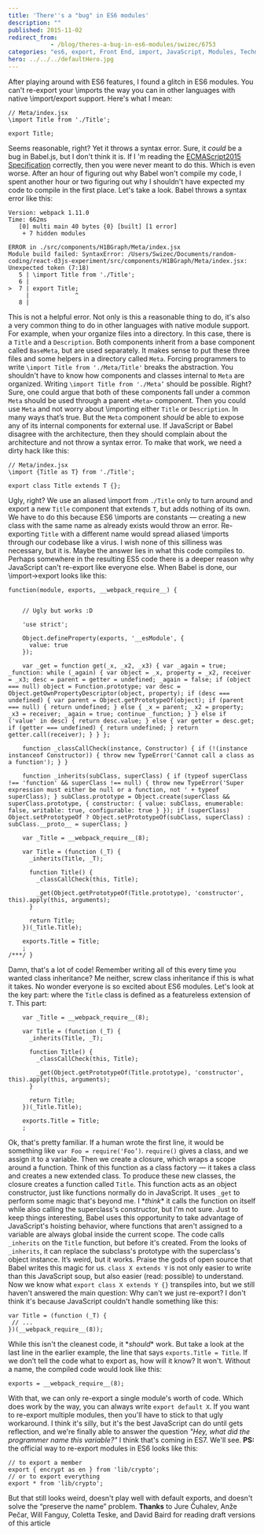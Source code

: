 ```yaml
---
title: 'There''s a "bug" in ES6 modules'
description: ""
published: 2015-11-02
redirect_from: 
            - /blog/theres-a-bug-in-es6-modules/swizec/6753
categories: "es6, export, Front End, import, JavaScript, Modules, Technical"
hero: ../../../defaultHero.jpg
---
```

After playing around with ES6 features, I found a glitch in ES6 modules. You can&#x27;t re-export your \\imports the way you can in other languages with native \\import/export support. Here&#x27;s what I mean:

```
// Meta/index.jsx
\import Title from './Title';

export Title;
```

Seems reasonable, right? Yet it throws a syntax error. Sure, it _could_ be a bug in Babel.js, but I don&#x27;t think it is. If I &#x27;m reading the [ECMAScript2015 Specification](http://www.ecma-international.org/ecma-262/6.0/#sec-exports) correctly, then you were never meant to do this. Which is even worse. After an hour of figuring out why Babel won&#x27;t compile my code, I spent another hour or two figuring out why I shouldn&#x27;t have expected my code to compile in the first place. Let&#x27;s take a look. Babel throws a syntax error like this:

```
Version: webpack 1.11.0
Time: 662ms
   [0] multi main 40 bytes {0} [built] [1 error]
    + 7 hidden modules

ERROR in ./src/components/H1BGraph/Meta/index.jsx
Module build failed: SyntaxError: /Users/Swizec/Documents/random-coding/react-d3js-experiment/src/components/H1BGraph/Meta/index.jsx: Unexpected token (7:18)
   5 | \import Title from './Title';
   6 | 
>  7 | export Title;
     |             ^
   8 |
```

This is not a helpful error. Not only is this a reasonable thing to do, it&#x27;s also a very common thing to do in other languages with native module support. For example, when your organize files into a directory. In this case, there is a `Title` and a `Description`. Both components inherit from a base component called `BaseMeta`, but are used separately. It makes sense to put these three files and some helpers in a directory called `Meta`. Forcing programmers to write `\import Title from './Meta/Title'` breaks the abstraction. You shouldn&#x27;t have to know how components and classes internal to `Meta` are organized. Writing `\import Title from './Meta’` should be possible. Right? Sure, one could argue that both of these components fall under a common `Meta` should be used through a parent `<Meta>` component. Then you could use `Meta` and not worry about \\importing either `Title` or `Description`. In many ways that’s true. But the `Meta` component _should_ be able to expose any of its internal components for external use. If JavaScript or Babel disagree with the architecture, then they should complain about the architecture and not throw a syntax error. To make that work, we need a dirty hack like this:

```
// Meta/index.jsx
\import {Title as T} from './Title';

export class Title extends T {};
```

Ugly, right? We use an aliased \\import from `./Title` only to turn around and export a new `Title` component that extends `T`, but adds nothing of its own. We have to do this because ES6 \\imports are constants — creating a new class with the same name as already exists would throw an error. Re-exporting `Title` with a different name would spread aliased \\imports through our codebase like a virus. I wish none of this silliness was necessary, but it is. Maybe the answer lies in what this code compiles to. Perhaps somewhere in the resulting ES5 code there is a deeper reason why JavaScript can&#x27;t re-export like everyone else. When Babel is done, our \\import→export looks like this:

```
function(module, exports, __webpack_require__) {

    
    // Ugly but works :D

    'use strict';

    Object.defineProperty(exports, '__esModule', {
      value: true
    });

    var _get = function get(_x, _x2, _x3) { var _again = true; _function: while (_again) { var object = _x, property = _x2, receiver = _x3; desc = parent = getter = undefined; _again = false; if (object === null) object = Function.prototype; var desc = Object.getOwnPropertyDescriptor(object, property); if (desc === undefined) { var parent = Object.getPrototypeOf(object); if (parent === null) { return undefined; } else { _x = parent; _x2 = property; _x3 = receiver; _again = true; continue _function; } } else if ('value' in desc) { return desc.value; } else { var getter = desc.get; if (getter === undefined) { return undefined; } return getter.call(receiver); } } };

    function _classCallCheck(instance, Constructor) { if (!(instance instanceof Constructor)) { throw new TypeError('Cannot call a class as a function'); } }

    function _inherits(subClass, superClass) { if (typeof superClass !== 'function' && superClass !== null) { throw new TypeError('Super expression must either be null or a function, not ' + typeof superClass); } subClass.prototype = Object.create(superClass && superClass.prototype, { constructor: { value: subClass, enumerable: false, writable: true, configurable: true } }); if (superClass) Object.setPrototypeOf ? Object.setPrototypeOf(subClass, superClass) : subClass.__proto__ = superClass; }

    var _Title = __webpack_require__(8);

    var Title = (function (_T) {
      _inherits(Title, _T);

      function Title() {
        _classCallCheck(this, Title);

        _get(Object.getPrototypeOf(Title.prototype), 'constructor', this).apply(this, arguments);
      }

      return Title;
    })(_Title.Title);

    exports.Title = Title;
    ;
/***/ }
```

Damn, that&#x27;s a lot of code! Remember writing all of this every time you wanted class inheritance? Me neither, screw class inheritance if this is what it takes. No wonder everyone is so excited about ES6 modules. Let&#x27;s look at the key part: where the `Title` class is defined as a featureless extension of `T`. This part:

```
    var _Title = __webpack_require__(8);

    var Title = (function (_T) {
      _inherits(Title, _T);

      function Title() {
        _classCallCheck(this, Title);

        _get(Object.getPrototypeOf(Title.prototype), 'constructor', this).apply(this, arguments);
      }

      return Title;
    })(_Title.Title);

    exports.Title = Title;
    ;
```

Ok, that&#x27;s pretty familiar. If a human wrote the first line, it would be something like `var Foo = require('Foo’)`. `require()` gives a class, and we assign it to a variable. Then we create a closure, which wraps a scope around a function. Think of this function as a class factory — it takes a class and creates a new extended class. To produce these new classes, the closure creates a function called `Title`. This function acts as an object constructor, just like functions normally do in JavaScript. It uses `_get` to perform some magic that&#x27;s beyond me. I \*_think_\* it calls the function on itself while also calling the superclass&#x27;s constructor, but I&#x27;m not sure. Just to keep things interesting, Babel uses this opportunity to take advantage of JavaScript&#x27;s hoisting behavior, where functions that aren&#x27;t assigned to a variable are always global inside the current scope. The code calls `_inherits` on the `Title` function, but before it&#x27;s created. From the looks of `_inherits`, it can replace the subclass&#x27;s prototype with the superclass&#x27;s object instance. It’s weird, but it works. Praise the gods of open source that Babel writes this magic for us. `class X extends Y` is not only easier to write than this JavaScript soup, but also easier (read: possible) to understand. Now we know what `export class X extends Y {}` transpiles into, but we still haven&#x27;t answered the main question: Why can&#x27;t we just re-export? I don&#x27;t think it&#x27;s because JavaScript couldn&#x27;t handle something like this:

```
var Title = (function (_T) {
 // ...
})(__webpack_require__(8));
```

While this isn&#x27;t the cleanest code, it \*_should_\* work. But take a look at the last line in the earlier example, the line that says `exports.Title = Title`. If we don’t tell the code what to export as, how will it know? It won&#x27;t. Without a name, the compiled code would look like this:

```
exports = __webpack_require__(8);
```

With that, we can only re-export a single module&#x27;s worth of code. Which does work by the way, you can always write `export default X`. If you want to re-export multiple modules, then you&#x27;ll have to stick to that ugly workaround. I think it&#x27;s silly, but it&#x27;s the best JavaScript can do until gets reflection, and we&#x27;re finally able to answer the question _&quot;Hey, what did the programmer name this variable?&quot;_ I think that&#x27;s coming in ES7. We&#x27;ll see. **PS:** the official way to re-export modules in ES6 looks like this:

```
// to export a member
export { encrypt as en } from 'lib/crypto';
// or to export everything
export * from 'lib/crypto';
```

But that still looks weird, doesn&#x27;t play well with default exports, and doesn&#x27;t solve the “preserve the name” problem. **Thanks** to Jure Čuhalev, Anže Pečar, Will Fanguy, Coletta Teske, and David Baird for reading draft versions of this article